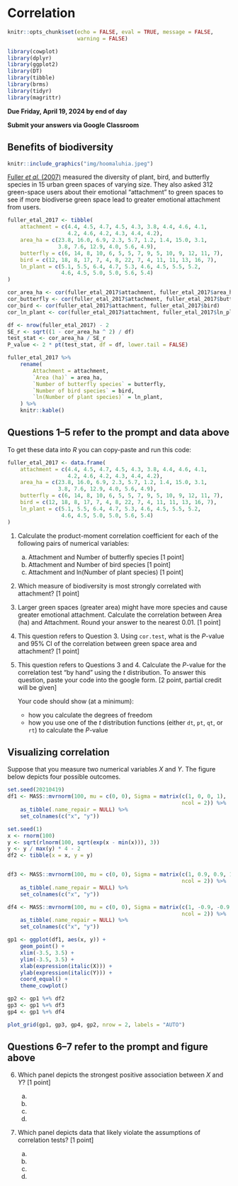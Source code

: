 # Correlation 

```r
knitr::opts_chunk$set(echo = FALSE, eval = TRUE, message = FALSE, 
                      warning = FALSE)

library(cowplot)
library(dplyr)
library(ggplot2)
library(DT)
library(tibble)
library(brms)
library(tidyr)
library(magrittr)
```


**Due Friday, April 19, 2024 by end of day**

**Submit your answers via Google Classroom**


## Benefits of biodiversity {.unnumbered}

```r
knitr::include_graphics("img/hoomaluhia.jpeg")
```

[Fuller *et al.* (2007)](https://doi.org/10.1098/rsbl.2007.0149) measured the diversity of plant, bird, and butterfly species in 15 urban green spaces of varying size. They also asked 312 green-space users about their emotional "attachment" to green spaces to see if more biodiverse green space lead to greater emotional attachment from users.


```r

fuller_etal_2017 <- tibble(
    attachment = c(4.4, 4.5, 4.7, 4.5, 4.3, 3.8, 4.4, 4.6, 4.1,
                   4.2, 4.6, 4.2, 4.3, 4.4, 4.2),
    area_ha = c(23.8, 16.0, 6.9, 2.3, 5.7, 1.2, 1.4, 15.0, 3.1, 
                3.8, 7.6, 12.9, 4.0, 5.6, 4.9),
    butterfly = c(6, 14, 8, 10, 6, 5, 5, 7, 9, 5, 10, 9, 12, 11, 7),
    bird = c(12, 18, 8, 17, 7, 4, 8, 22, 7, 4, 11, 11, 13, 16, 7),
    ln_plant = c(5.1, 5.5, 6.4, 4.7, 5.3, 4.6, 4.5, 5.5, 5.2, 
                 4.6, 4.5, 5.0, 5.0, 5.6, 5.4)
)

cor_area_ha <- cor(fuller_etal_2017$attachment, fuller_etal_2017$area_ha)
cor_butterfly <- cor(fuller_etal_2017$attachment, fuller_etal_2017$butterfly)
cor_bird <- cor(fuller_etal_2017$attachment, fuller_etal_2017$bird)
cor_ln_plant <- cor(fuller_etal_2017$attachment, fuller_etal_2017$ln_plant)

df <- nrow(fuller_etal_2017) - 2
SE_r <- sqrt((1 - cor_area_ha ^ 2) / df)
test_stat <- cor_area_ha / SE_r
P_value <- 2 * pt(test_stat, df = df, lower.tail = FALSE)

fuller_etal_2017 %>%
    rename(
        Attachment = attachment,
        `Area (ha)` = area_ha,
        `Number of butterfly species` = butterfly,
        `Number of bird species` = bird,
        `ln(Number of plant species)` = ln_plant,
    ) %>%
    knitr::kable()

```



::: {.callout-tip}
## Questions 1--5 refer to the prompt and data above

To get these data into *R* you can copy-paste and run this code:

```r
fuller_etal_2017 <- data.frame(
    attachment = c(4.4, 4.5, 4.7, 4.5, 4.3, 3.8, 4.4, 4.6, 4.1,
                   4.2, 4.6, 4.2, 4.3, 4.4, 4.2),
    area_ha = c(23.8, 16.0, 6.9, 2.3, 5.7, 1.2, 1.4, 15.0, 3.1, 
                3.8, 7.6, 12.9, 4.0, 5.6, 4.9),
    butterfly = c(6, 14, 8, 10, 6, 5, 5, 7, 9, 5, 10, 9, 12, 11, 7),
    bird = c(12, 18, 8, 17, 7, 4, 8, 22, 7, 4, 11, 11, 13, 16, 7),
    ln_plant = c(5.1, 5.5, 6.4, 4.7, 5.3, 4.6, 4.5, 5.5, 5.2, 
                 4.6, 4.5, 5.0, 5.0, 5.6, 5.4)
)
```

1. Calculate the product-moment correlation coefficient for each of the following pairs of numerical variables:

    a. Attachment and Number of butterfly species [1 point]
    b. Attachment and Number of bird species [1 point]
    c. Attachment and ln(Number of plant species) [1 point]

2. Which measure of biodiversity is most strongly correlated with attachment? [1 point]

3. Larger green spaces (greater area) might have more species and cause greater emotional attachment. Calculate the correlation between Area (ha) and Attachment. Round your answer to the nearest 0.01. [1 point]

4. This question refers to Question 3. Using `cor.test`, what is the $P$-value and 95% CI of the correlation between green space area and attachment? [1 point]

5. This question refers to Questions 3 and 4. Calculate the $P$-value for the correlation test "by hand" using the *t* distribution.  To answer this question, paste your code into the google form. [2 point, partial credit will be given]

    Your code should show (at a minimum):
    
    - how you calculate the degrees of freedom
    - how you use one of the *t* distribution functions (either `dt`, `pt`, `qt`, or `rt`) to calculate the *P*-value
:::


## Visualizing correlation {.unnumbered}

Suppose that you measure two numerical variables $X$ and $Y$. The figure below depicts four possible outcomes.

```r

set.seed(20210419)
df1 <- MASS::mvrnorm(100, mu = c(0, 0), Sigma = matrix(c(1, 0, 0, 1), 
                                                       ncol = 2)) %>%
    as_tibble(.name_repair = NULL) %>% 
    set_colnames(c("x", "y"))

set.seed(1)
x <- rnorm(100)
y <- sqrt(rlnorm(100, sqrt(exp(x - min(x))), 3))
y <- y / max(y) * 4 - 2
df2 <- tibble(x = x, y = y)


df3 <- MASS::mvrnorm(100, mu = c(0, 0), Sigma = matrix(c(1, 0.9, 0.9, 1), 
                                                       ncol = 2)) %>%
    as_tibble(.name_repair = NULL) %>% 
    set_colnames(c("x", "y"))

df4 <- MASS::mvrnorm(100, mu = c(0, 0), Sigma = matrix(c(1, -0.9, -0.9, 1), 
                                                       ncol = 2)) %>%
    as_tibble(.name_repair = NULL) %>% 
    set_colnames(c("x", "y"))

gp1 <- ggplot(df1, aes(x, y)) +
    geom_point() +
    xlim(-3.5, 3.5) +
    ylim(-3.5, 3.5) +
    xlab(expression(italic(X))) +
    ylab(expression(italic(Y))) +
    coord_equal() +
    theme_cowplot()

gp2 <- gp1 %+% df2
gp3 <- gp1 %+% df3
gp4 <- gp1 %+% df4

plot_grid(gp1, gp3, gp4, gp2, nrow = 2, labels = "AUTO")

```

::: {.callout-tip}
## Questions 6--7 refer to the prompt and figure above

  

6. Which panel depicts the strongest positive association between $X$ and $Y$? [1 point]

    a. 
    b.
    c.
    d.

7. Which panel depicts data that likely violate the assumptions of correlation tests? [1 point]

    a. 
    b.
    c.
    d.

:::
